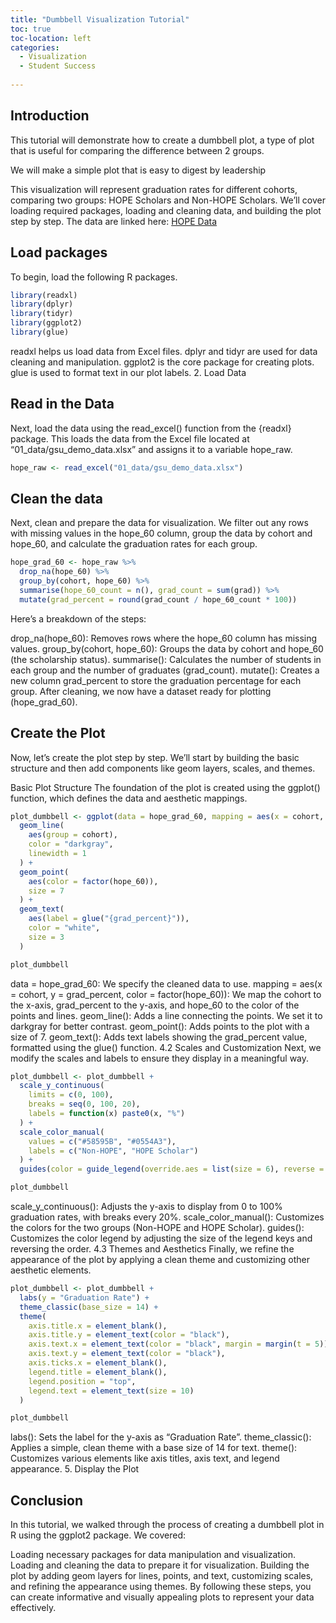 ```yaml
---
title: "Dumbbell Visualization Tutorial"
toc: true
toc-location: left
categories:
  - Visualization
  - Student Success
  
---
```


## Introduction

This tutorial will demonstrate how to create a dumbbell plot, a type of plot that is useful for comparing the difference between 2 groups. 

We will make a simple plot that is easy to digest by leadership

This visualization will represent graduation rates for different cohorts, comparing two groups: HOPE Scholars and Non-HOPE Scholars. We'll cover loading required packages, loading and cleaning data, and building the plot step by step. The data are linked here: [HOPE Data](01_data/gsu_demo_data.xlsx)


## Load packages

To begin, load the following R packages.

```r

library(readxl) 
library(dplyr) 
library(tidyr) 
library(ggplot2) 
library(glue)

```

readxl helps us load data from Excel files. dplyr and tidyr are used for data cleaning and manipulation. ggplot2 is the core package for creating plots. glue is used to format text in our plot labels. 2. Load Data

## Read in the Data

Next, load the data using the read_excel() function from the {readxl} package. This loads the data from the Excel file located at "01_data/gsu_demo_data.xlsx" and assigns it to a variable hope_raw.

```r

hope_raw <- read_excel("01_data/gsu_demo_data.xlsx") 

```

## Clean the data

Next, clean and prepare the data for visualization. We filter out any rows with missing values in the hope_60 column, group the data by cohort and hope_60, and calculate the graduation rates for each group.

```r

hope_grad_60 <- hope_raw %>% 
  drop_na(hope_60) %>% 
  group_by(cohort, hope_60) %>% 
  summarise(hope_60_count = n(), grad_count = sum(grad)) %>% 
  mutate(grad_percent = round(grad_count / hope_60_count * 100)) 

```

Here’s a breakdown of the steps:

drop_na(hope_60): Removes rows where the hope_60 column has missing values. group_by(cohort, hope_60): Groups the data by cohort and hope_60 (the scholarship status). summarise(): Calculates the number of students in each group and the number of graduates (grad_count). mutate(): Creates a new column grad_percent to store the graduation percentage for each group. After cleaning, we now have a dataset ready for plotting (hope_grad_60).

## Create the Plot

Now, let's create the plot step by step. We'll start by building the basic structure and then add components like geom layers, scales, and themes.

Basic Plot Structure The foundation of the plot is created using the ggplot() function, which defines the data and aesthetic mappings.

```r

plot_dumbbell <- ggplot(data = hope_grad_60, mapping = aes(x = cohort, y = grad_percent)) + 
  geom_line(
    aes(group = cohort), 
    color = "darkgray", 
    linewidth = 1
  ) + 
  geom_point(
    aes(color = factor(hope_60)), 
    size = 7
  ) + 
  geom_text(
    aes(label = glue("{grad_percent}")), 
    color = "white", 
    size = 3
  )

plot_dumbbell

```

data = hope_grad_60: We specify the cleaned data to use. mapping = aes(x = cohort, y = grad_percent, color = factor(hope_60)): We map the cohort to the x-axis, grad_percent to the y-axis, and hope_60 to the color of the points and lines. geom_line(): Adds a line connecting the points. We set it to darkgray for better contrast. geom_point(): Adds points to the plot with a size of 7. geom_text(): Adds text labels showing the grad_percent value, formatted using the glue() function. 4.2 Scales and Customization Next, we modify the scales and labels to ensure they display in a meaningful way.

```r

plot_dumbbell <- plot_dumbbell + 
  scale_y_continuous(
    limits = c(0, 100), 
    breaks = seq(0, 100, 20), 
    labels = function(x) paste0(x, "%")
  ) +
  scale_color_manual(
    values = c("#58595B", "#0554A3"), 
    labels = c("Non-HOPE", "HOPE Scholar")
  ) + 
  guides(color = guide_legend(override.aes = list(size = 6), reverse = TRUE))

plot_dumbbell

```

scale_y_continuous(): Adjusts the y-axis to display from 0 to 100% graduation rates, with breaks every 20%. scale_color_manual(): Customizes the colors for the two groups (Non-HOPE and HOPE Scholar). guides(): Customizes the color legend by adjusting the size of the legend keys and reversing the order. 4.3 Themes and Aesthetics Finally, we refine the appearance of the plot by applying a clean theme and customizing other aesthetic elements.

```r

plot_dumbbell <- plot_dumbbell + 
  labs(y = "Graduation Rate") + 
  theme_classic(base_size = 14) + 
  theme(
    axis.title.x = element_blank(), 
    axis.title.y = element_text(color = "black"), 
    axis.text.x = element_text(color = "black", margin = margin(t = 5)),
    axis.text.y = element_text(color = "black"), 
    axis.ticks.x = element_blank(), 
    legend.title = element_blank(), 
    legend.position = "top", 
    legend.text = element_text(size = 10)
  )

plot_dumbbell

```

labs(): Sets the label for the y-axis as "Graduation Rate". theme_classic(): Applies a simple, clean theme with a base size of 14 for text. theme(): Customizes various elements like axis titles, axis text, and legend appearance. 5. Display the Plot

## Conclusion

In this tutorial, we walked through the process of creating a dumbbell plot in R using the ggplot2 package. We covered:

Loading necessary packages for data manipulation and visualization. Loading and cleaning the data to prepare it for visualization. Building the plot by adding geom layers for lines, points, and text, customizing scales, and refining the appearance using themes. By following these steps, you can create informative and visually appealing plots to represent your data effectively.

